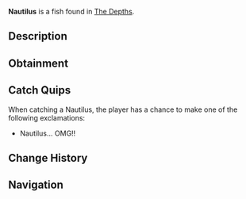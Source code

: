 {{FishInfobox
|image          = Nautilus.png
|rarity         = Legendary
|sea            = First Sea
|location       = [[The Depths]]
|sublocation    = Coral Reef
|sources        = Fishing Rod
|radar_location = 
|prog_speed     = -10
|xp             = 300
|weather        = 
|time           = Night
|season         = Spring, Summer
|bait           = 
|base_weight    = 80
|base_value     = 1000
|weight_range   = 40
|base_chance    = 0.2
|base_resil     = 30
}}
'''Nautilus''' is a {{Rarity|Legendary}} fish found in [[The Depths]].

== Description ==
{{Description|An ancient, spiral-shelled mollusc with a glowing & graceful body, tentacle-filled movements. The Nautilus is an elusive octopus that creates a thick, spiral-shaped shell around its body for protection.|Bestiary Entry}}

== Obtainment ==
{{Description|Dwells in deep coral reefs and rocky underwater caves, mostly visible during the Night.|Bestiary Hint}}
{{Fish Availability|
The Depths
The Depths/Absolute Darkness
|top_rods      = 
Leviathan's Fang Rod\92889.64\151259.43;
Trident Rod\79030.64\120509.56;
Free Spirit Rod\74448.68\113522.78;
No-Life Rod\59871.74\98016.14;
Seraphic Rod\56336.62\89524.04;
Lucky Rod\41787.16\71177.32;
Firefly Rod\52234.05\89167.35;
Candy Cane Rod\33819.68\57923.57;
Fast Rod\50638.59\87195.96;
Fischer's Rod\34017.57\58575.78;
Ethereal Prism Rod\56248.14\88848.08;
Rod Of The Forgotten Fang\54187.82\87946.84;
Challenger's Rod\54180.44\88842.55;
Rod Of The Exalted One\53228.52\86744.24;
Rod Of The Depths\52196.11\82754.65;
Zeus Rod\49659.77\78733.38;
Verdant Shear Rod\49275.05\78478.99;
Blazebringer Rod\47714.08\75188.51;
Depthseeker Rod\45701.69\72877.07;
Volcanic Rod\42650.54\65035.51;
Avalanche Rod\40919.51\65742.09;
Steady Rod\16379.19\27768.07
|recommended   = Trident Rod
}}

== Catch Quips ==
When catching a Nautilus, the player has a chance to make one of the following exclamations:
* Nautilus... OMG!!

== Change History ==
{{Change History|{{subst:Current Version}}}}

== Navigation ==
{{Fish Navbox|The Depths}}